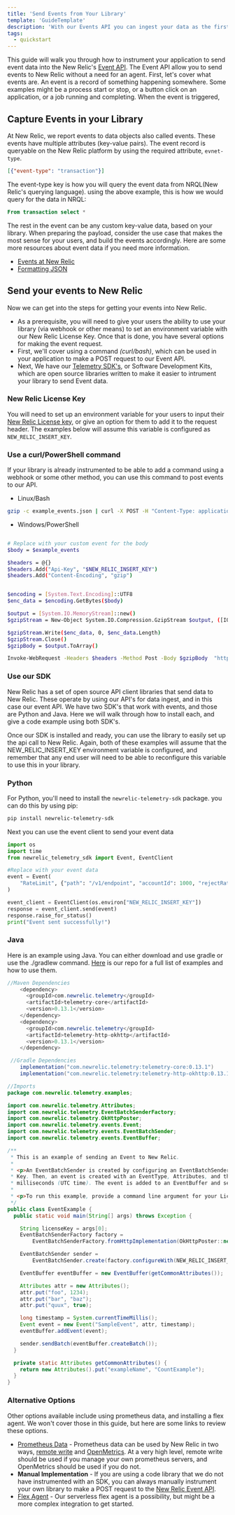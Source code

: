 ```yaml
---
title: 'Send Events from Your Library'
template: 'GuideTemplate'
description: 'With our Events API you can ingest your data as the first step towards your quickstart contribution.'
tags:
  - quickstart
---
```


<Intro>

This guide will walk you through how to instrument your application to send event data into the New Relic's [Event API](https://docs.newrelic.com/docs/data-apis/ingest-apis/introduction-event-api/). The Event API allow you to send events to New Relic without a need for an agent. First, let's cover what events are. An event is a record of something happening somewhere. Some examples might be a process start or stop, or a button click on an application, or a job running and completing. When the event is triggered,  

</Intro>

## Capture Events in your Library

At New Relic, we report events to data objects also called events. These events have multiple attributes (key-value pairs). The event record is queryable on the New Relic platform by using the required attribute, `evnet-type`. 
```json
[{"event-type": "transaction"}]
```
The event-type key is how you will query the event data from NRQL(New Relic's querying language). using the above example, this is how we would query for the data in NRQL:

```sql
From transaction select *
```
The rest in the event can be any custom key-value data, based on your library. When preparing the payload, consider the use case that makes the most sense for your users, and build the events accordingly. Here are some more resources about event data if you need more information.
-  [Events at New Relic](https://docs.newrelic.com/docs/data-apis/understand-data/new-relic-data-types/#events-new-relic)
-  [Formatting JSON](https://docs.newrelic.com/docs/data-apis/ingest-apis/introduction-event-api#instrument)

## Send your events to New Relic
Now we can get into the steps for getting your events into New Relic. 
* As a prerequisite, you will need to give your users the ability to use your library (via webhook or other means) to set an environment variable with our New Relic License Key. Once that is done, you have several options for making the event request. 
* First, we'll cover using a command *(curl/bash)*, which can be used in your application to make a POST request to our Event API. 
* Next, We have our [Telemetry SDK's](https://docs.newrelic.com/docs/data-apis/ingest-apis/telemetry-sdks-report-custom-telemetry-data), or Software Development Kits, which are open source libraries written to make it easier to intrument your library to send Event data.

### New Relic License Key

You will need to set up an environment variable for your users to input their [New Relic License key](https://docs.newrelic.com/docs/apis/intro-apis/new-relic-api-keys/#ingest-license-key), or give an option for them to add it to the request header. The examples below will assume this variable is configured as `NEW_RELIC_INSERT_KEY`.

### Use a curl/PowerShell command

If your library is already instrumented to be able to add a command using a webhook or some other method, you can use this command to post events to our API.

* Linux/Bash

```bash
gzip -c example_events.json | curl -X POST -H "Content-Type: application/json" -H "Api-Key: NEW_RELIC_INSERT_KEY" -H "Content-Encoding: gzip" https://insights-collector.newrelic.com/v1/accounts/events --data-binary @-
```
* Windows/PowerShell
```bash

# Replace with your custom event for the body
$body = $example_events

$headers = @{}
$headers.Add("Api-Key", "$NEW_RELIC_INSERT_KEY")
$headers.Add("Content-Encoding", "gzip")


$encoding = [System.Text.Encoding]::UTF8
$enc_data = $encoding.GetBytes($body)

$output = [System.IO.MemoryStream]::new()
$gzipStream = New-Object System.IO.Compression.GzipStream $output, ([IO.Compression.CompressionMode]::Compress)

$gzipStream.Write($enc_data, 0, $enc_data.Length)
$gzipStream.Close()
$gzipBody = $output.ToArray()

Invoke-WebRequest -Headers $headers -Method Post -Body $gzipBody  "https://insights-collector.newrelic.com/v1/accounts/events"
```

### Use our SDK

New Relic has a set of open source API client libraries that send data to New Relic. These operate by using our API's for data ingest, and in this case our event API. We have two SDK's that work with events, and those are Python and Java. Here we will walk through how to install each, and give a code example using both SDK's.

Once our SDK is installed and ready, you can use the library to easily set up the api call to New Relic.  Again, both of these examples will assume that the NEW_RELIC_INSERT_KEY environment variable is configured, and remember that any end user will need to be able to reconfigure this variable to use this in your library.

### Python

For Python, you'll need to install the `newrelic-telemetry-sdk` package. you can do this by using pip:

```bash
pip install newrelic-telemetry-sdk
```
Next you can use the event client to send your event data
```Python
import os
import time
from newrelic_telemetry_sdk import Event, EventClient

#Replace with your event data
event = Event(
    "RateLimit", {"path": "/v1/endpoint", "accountId": 1000, "rejectRatio": 0.1}
)

event_client = EventClient(os.environ["NEW_RELIC_INSERT_KEY"])
response = event_client.send(event)
response.raise_for_status()
print("Event sent successfully!")

```
### Java

Here is an example using Java. You can either download and use gradle or use the ./gradlew command. [Here](https://github.com/newrelic/newrelic-telemetry-sdk-java/tree/main/telemetry_examples#telemetry-examples) is our repo for a full list of examples and how to use them.
```java
//Maven Dependencies
    <dependency>
      <groupId>com.newrelic.telemetry</groupId>
      <artifactId>telemetry-core</artifactId>
      <version>0.13.1</version>
    </dependency>
    <dependency>
      <groupId>com.newrelic.telemetry</groupId>
      <artifactId>telemetry-http-okhttp</artifactId>
      <version>0.13.1</version>
    </dependency>

 //Gradle Dependencies
    implementation("com.newrelic.telemetry:telemetry-core:0.13.1")
    implementation("com.newrelic.telemetry:telemetry-http-okhttp:0.13.1")

//Imports
package com.newrelic.telemetry.examples;

import com.newrelic.telemetry.Attributes;
import com.newrelic.telemetry.EventBatchSenderFactory;
import com.newrelic.telemetry.OkHttpPoster;
import com.newrelic.telemetry.events.Event;
import com.newrelic.telemetry.events.EventBatchSender;
import com.newrelic.telemetry.events.EventBuffer;

/**
 * This is an example of sending an Event to New Relic.
 *
 * <p>An EventBatchSender is created by configuring an EventBatchSenderFactory object with a License
 * Key. Then, an event is created with an EventType, Attributes, and the current time in
 * milliseconds (UTC time). The event is added to an EventBuffer and sent via sender.sendBatch().
 *
 * <p>To run this example, provide a command line argument for your License Key.
 */
public class EventExample {
  public static void main(String[] args) throws Exception {

    String licenseKey = args[0];
    EventBatchSenderFactory factory =
        EventBatchSenderFactory.fromHttpImplementation(OkHttpPoster::new);

    EventBatchSender sender =
        EventBatchSender.create(factory.configureWith(NEW_RELIC_INSERT_KEY).useLicenseKey(true).build());

    EventBuffer eventBuffer = new EventBuffer(getCommonAttributes());

    Attributes attr = new Attributes();
    attr.put("foo", 1234);
    attr.put("bar", "baz");
    attr.put("quux", true);

    long timestamp = System.currentTimeMillis();
    Event event = new Event("SampleEvent", attr, timestamp);
    eventBuffer.addEvent(event);

    sender.sendBatch(eventBuffer.createBatch());
  }

  private static Attributes getCommonAttributes() {
    return new Attributes().put("exampleName", "CountExample");
  }
}
```
### Alternative Options

Other options available include using prometheus data, and installing a flex agent. We won't cover those in this guide, but here are some links to review these options.

* [Prometheus Data](https://docs.newrelic.com/docs/infrastructure/prometheus-integrations/get-started/send-prometheus-metric-data-new-relic) - Prometheus data can be used by New Relic in two ways, [remote write](https://docs.newrelic.com/docs/infrastructure/prometheus-integrations/install-configure-remote-write/set-your-prometheus-remote-write-integration) and [OpenMetrics](https://docs.newrelic.com/docs/infrastructure/prometheus-integrations/install-configure-openmetrics/install-update-or-uninstall-your-prometheus-openmetrics-integration). At a very high level, remote write should be used if you manage your own prometheus servers, and OpenMetrics should be used if you do not.
* **Manual Implementation** - If you are using a code library that we do not have instrumented with an SDK, you can always manually instrument your own library to make a POST request to the [New Relic Event API](https://docs.newrelic.com/docs/data-apis/ingest-apis/introduction-event-api/).
* [Flex Agent](https://github.com/newrelic/nri-flex/blob/master/docs/basic-tutorial.md#flex-step-by-step-tutorial) - Our serverless flex agent is a possibility, but might be a more complex integration to get started.

